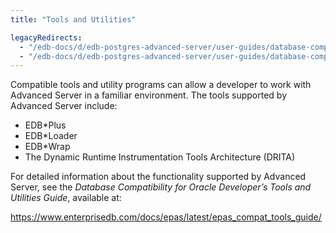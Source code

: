 ```yaml
---
title: "Tools and Utilities"

legacyRedirects:
  - "/edb-docs/d/edb-postgres-advanced-server/user-guides/database-compatibility-for-oracle-developers-guide/13/tools_and_utilities.html"
  - "/edb-docs/d/edb-postgres-advanced-server/user-guides/database-compatibility-for-oracle-developers-guide/latest/tools_and_utilities.html"
---
```


<div id="tools_and_utilities" class="registered_link"></div>

Compatible tools and utility programs can allow a developer to work with Advanced Server in a familiar environment. The tools supported by Advanced Server include:

-   EDB\*Plus
-   EDB\*Loader
-   EDB\*Wrap
-   The Dynamic Runtime Instrumentation Tools Architecture (DRITA)

For detailed information about the functionality supported by Advanced Server, see the *Database Compatibility for Oracle Developer’s Tools and Utilities Guide*, available at:

<https://www.enterprisedb.com/docs/epas/latest/epas_compat_tools_guide/>
